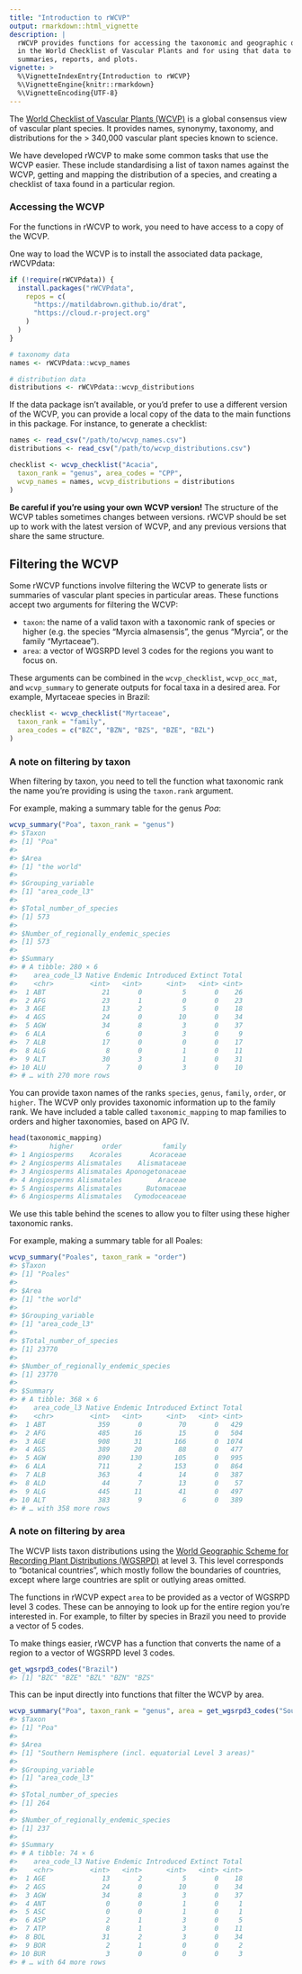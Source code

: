 ```yaml
---
title: "Introduction to rWCVP"
output: rmarkdown::html_vignette
description: |
  rWCVP provides functions for accessing the taxonomic and geographic data held
  in the World Checklist of Vascular Plants and for using that data to generate
  summaries, reports, and plots.
vignette: >
  %\VignetteIndexEntry{Introduction to rWCVP}
  %\VignetteEngine{knitr::rmarkdown}
  %\VignetteEncoding{UTF-8}
---
```




The [World Checklist of Vascular Plants (WCVP)](https://powo.science.kew.org/) is a global consensus view of vascular plant species. It provides names, synonymy, taxonomy, and distributions for the > 340,000 vascular plant species known to science.

We have developed rWCVP to make some common tasks that use the WCVP easier. These include standardising a list of taxon names against the WCVP, getting and mapping the distribution of a species, and creating a checklist of taxa found in a particular region.

### Accessing the WCVP

For the functions in rWCVP to work, you need to have access to a copy of the WCVP.

One way to load the WCVP is to install the associated data package, rWCVPdata:


```r
if (!require(rWCVPdata)) {
  install.packages("rWCVPdata",
    repos = c(
      "https://matildabrown.github.io/drat",
      "https://cloud.r-project.org"
    )
  )
}
```

```r
# taxonomy data
names <- rWCVPdata::wcvp_names

# distribution data
distributions <- rWCVPdata::wcvp_distributions
```

If the data package isn't available, or you'd prefer to use a different version of the WCVP, you can provide a local copy of the data to the main functions in this package. For instance, to generate a checklist:


```r
names <- read_csv("/path/to/wcvp_names.csv")
distributions <- read_csv("/path/to/wcvp_distributions.csv")

checklist <- wcvp_checklist("Acacia",
  taxon_rank = "genus", area_codes = "CPP",
  wcvp_names = names, wcvp_distributions = distributions
)
```

**Be careful if you're using your own WCVP version!** The structure of the WCVP tables sometimes changes between versions. rWCVP should be set up to work with the latest version of WCVP, and any previous versions that share the same structure.

## Filtering the WCVP

Some rWCVP functions involve filtering the WCVP to generate lists or summaries of vascular plant species in particular areas. These functions accept two arguments for filtering the WCVP:

* `taxon`: the name of a valid taxon with a taxonomic rank of species or higher (e.g. the species "Myrcia almasensis", the genus "Myrcia", or the family "Myrtaceae").
* `area`: a vector of WGSRPD level 3 codes for the regions you want to focus on.

These arguments can be combined in the `wcvp_checklist`, `wcvp_occ_mat`, and `wcvp_summary` to generate outputs for focal taxa in a desired area. For example, Myrtaceae species in Brazil:


```r
checklist <- wcvp_checklist("Myrtaceae",
  taxon_rank = "family",
  area_codes = c("BZC", "BZN", "BZS", "BZE", "BZL")
)
```

### A note on filtering by taxon

When filtering by taxon, you need to tell the function what taxonomic rank the name you're providing is using the `taxon.rank` argument.

For example, making a summary table for the genus *Poa*:

```r
wcvp_summary("Poa", taxon_rank = "genus")
#> $Taxon
#> [1] "Poa"
#> 
#> $Area
#> [1] "the world"
#> 
#> $Grouping_variable
#> [1] "area_code_l3"
#> 
#> $Total_number_of_species
#> [1] 573
#> 
#> $Number_of_regionally_endemic_species
#> [1] 573
#> 
#> $Summary
#> # A tibble: 280 × 6
#>    area_code_l3 Native Endemic Introduced Extinct Total
#>    <chr>         <int>   <int>      <int>   <int> <int>
#>  1 ABT              21       0          5       0    26
#>  2 AFG              23       1          0       0    23
#>  3 AGE              13       2          5       0    18
#>  4 AGS              24       0         10       0    34
#>  5 AGW              34       8          3       0    37
#>  6 ALA               6       0          3       0     9
#>  7 ALB              17       0          0       0    17
#>  8 ALG               8       0          1       0    11
#>  9 ALT              30       3          1       0    31
#> 10 ALU               7       0          3       0    10
#> # … with 270 more rows
```

You can provide taxon names of the ranks `species`, `genus`, `family`, `order`, or `higher`. The WCVP only provides taxonomic information up to the family rank. We have included a table called `taxonomic_mapping` to map families to orders and higher taxonomies, based on APG IV.


```r
head(taxonomic_mapping)
#>        higher       order          family
#> 1 Angiosperms    Acorales       Acoraceae
#> 2 Angiosperms Alismatales    Alismataceae
#> 3 Angiosperms Alismatales Aponogetonaceae
#> 4 Angiosperms Alismatales         Araceae
#> 5 Angiosperms Alismatales      Butomaceae
#> 6 Angiosperms Alismatales   Cymodoceaceae
```

We use this table behind the scenes to allow you to filter using these higher taxonomic ranks.

For example, making a summary table for all Poales:

```r
wcvp_summary("Poales", taxon_rank = "order")
#> $Taxon
#> [1] "Poales"
#> 
#> $Area
#> [1] "the world"
#> 
#> $Grouping_variable
#> [1] "area_code_l3"
#> 
#> $Total_number_of_species
#> [1] 23770
#> 
#> $Number_of_regionally_endemic_species
#> [1] 23770
#> 
#> $Summary
#> # A tibble: 368 × 6
#>    area_code_l3 Native Endemic Introduced Extinct Total
#>    <chr>         <int>   <int>      <int>   <int> <int>
#>  1 ABT             359       0         70       0   429
#>  2 AFG             485      16         15       0   504
#>  3 AGE             908      31        166       0  1074
#>  4 AGS             389      20         88       0   477
#>  5 AGW             890     130        105       0   995
#>  6 ALA             711       2        153       0   864
#>  7 ALB             363       4         14       0   387
#>  8 ALD              44       7         13       0    57
#>  9 ALG             445      11         41       0   497
#> 10 ALT             383       9          6       0   389
#> # … with 358 more rows
```

### A note on filtering by area

The WCVP lists taxon distributions using the [World Geographic Scheme for Recording Plant Distributions (WGSRPD)](https://github.com/tdwg/wgsrpd) at level 3. This level corresponds to "botanical countries", which mostly follow the boundaries of countries, except where large countries are split or outlying areas omitted.

The functions in rWCVP expect `area` to be provided as a vector of WGSRPD level 3 codes. These can be annoying to look up for the entire region you're interested in. For example, to filter by species in Brazil you need to provide a vector of 5 codes.

To make things easier, rWCVP has a function that converts the name of a region to a vector of WGSRPD level 3 codes.


```r
get_wgsrpd3_codes("Brazil")
#> [1] "BZC" "BZE" "BZL" "BZN" "BZS"
```

This can be input directly into functions that filter the WCVP by area.


```r
wcvp_summary("Poa", taxon_rank = "genus", area = get_wgsrpd3_codes("Southern Hemisphere"))
#> $Taxon
#> [1] "Poa"
#> 
#> $Area
#> [1] "Southern Hemisphere (incl. equatorial Level 3 areas)"
#> 
#> $Grouping_variable
#> [1] "area_code_l3"
#> 
#> $Total_number_of_species
#> [1] 264
#> 
#> $Number_of_regionally_endemic_species
#> [1] 237
#> 
#> $Summary
#> # A tibble: 74 × 6
#>    area_code_l3 Native Endemic Introduced Extinct Total
#>    <chr>         <int>   <int>      <int>   <int> <int>
#>  1 AGE              13       2          5       0    18
#>  2 AGS              24       0         10       0    34
#>  3 AGW              34       8          3       0    37
#>  4 ANT               0       0          1       0     1
#>  5 ASC               0       0          1       0     1
#>  6 ASP               2       1          3       0     5
#>  7 ATP               8       1          3       0    11
#>  8 BOL              31       2          3       0    34
#>  9 BOR               2       1          0       0     2
#> 10 BUR               3       0          0       0     3
#> # … with 64 more rows
```
